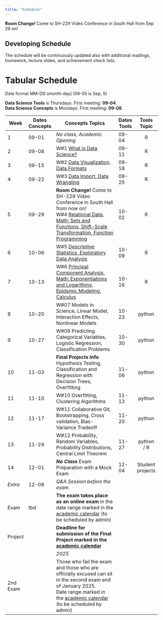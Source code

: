 ```yaml
---
title: "Schedule"
---
```


::: {.callout-important}
[**Room Change!** Come to SH-229 Video Conference in South Hall from Sep 29 on!]{.red}
:::

:::{.callout-important collapse=false appearance='default' icon=true}
## Developing Schedule
The schedule will be continuously updated also with additional readings, homework, lecture slides, and achievement check lists.
:::

# Tabular Schedule  {.unnumbered}

Date format MM-DD (month-day) (09-05 is Sep, 5) 

**Data Science Tools** is Thursdays. First meeting: **09-04**.   
**Data Science Concepts** is Mondays. First meeting:  **09-08**. 

| Week | Dates Concepts  | **Concepts Topics**                                | Dates Tools  | **Tools Topic**    |
|------|--------|-------------------------------------------------------------|----------|:------------:|
| 1    | 09-01  | *No class, Academic Opening*                                | 09-04    | R            |
| 2    | 09-08  | W#1 [What is Data Science?](material/M01.qmd)  | 09-11    | R            |
| 3    | 09-15  | W#2 [Data Visualization, Data Formats](material/M02.qmd) | 09-18    | R            |
| 4    | 09-22  | W#3 [Data Import, Data Wrangling](material/M03.qmd) | 09-25    | R            |
| 5    | 09-29  | [**Room Change!** Come to SH-229 Video Conference in South Hall from now on!]{.red} <br> W#4 [Relational Data, Math: Sets and Functions, Shift-Scale Transformation, Function Programming](material/M04.qmd)  | 10-02    | R |
| 6    | 10-06  | W#5 [Descriptive Statistics, Exploratory Data Analysis](material/M05.qmd) | 10-09    | R            |
| 7    | 10-13  | W#6 [Principal Component Analysis, Math: Exponentiations and Logarithms, Epidemic Modeling, Calculus](material/M06.qmd) | 10-16    | R            |
| 8    | 10-20  | W#07 Models in Science, Linear Model, Interaction Effects, Nonlinear Models| 10-23    | python       |
| 9    | 10-27  | W#08 Predicting Categorical Variables, Logistic Regression, Classification Problems | 10-30    | python |
| 10   | 11-03  | **Final Projects Info** Hypothesis Testing, Classification and Regression with Decision Trees, Overfitting | 11-06    | python       |
| 11   | 11-10  | W#10 Overfitting, Clustering Algorithms  | 11-13    | python       |
| 12   | 11-17  | W#11 Collaborative Git, Bootstrapping, Cross validation, Bias-Variance Tradeoff | 11-20    | python  |
| 13   | 11-24  | W#12 Probability, Random Variables, Probability Distributions, Central Limit Theorem | 11-27    | python / R   |
| 14   | 12-01  | ***No Class*** Exam Preparation with a Mock Exam       | 12-04    | Student projects |
| *Extra* | 12-08  | *Q&A Session before the exam*  | |  |
| Exam | tbd  | **The exam takes place as an online exam** in the date range marked in the [academic calendar]({{< var link.academic-calendar >}}) (to be scheduled by admin) |  |  |
| Project |        | **Deadline for submission of the Final Project marked in the [academic calendar]({{< var link.academic-calendar >}})** |  |  |
|      |        | *2025* |  |  |
| 2nd <br> Exam |   | Those who fail the exam and those who are officially excused can sit in the second exam end of January 2025. <br> Date range marked in the [academic calendar]({{< var link.academic-calendar >}}) (to be scheduled by admin)  |   |   |